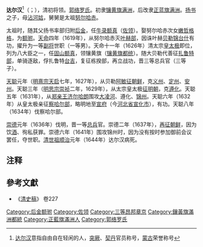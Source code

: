 
{{Manchu name|[[郭络罗氏|郭络罗]]}}
'''达尔汉'''<ref>[[答剌罕|达尔汉]]意指自由自在轻闲的人，[[突厥|突厥]]、[[契丹|契丹]]官员称号，[[蒙古|蒙古]]荣誉称号</ref>（{{lang-mnc|ᡩᠠᡵᡥᠠᠨ|v=darhan}}；{{bd|1590年||1644年||}}），清初将领。[[郭络罗氏|郭络罗氏]]。初隶[[镶黄旗满洲|镶黄旗满洲]]，后改隶[[正蓝旗满洲|正蓝旗满洲]]。[[扬书|扬书]]之子，母[[沾河姑|沾河姑]]，舅舅是太祖[[努尔哈赤|努尔哈赤]]。

太祖时，随其父扬书率部归附[[后金|后金]]，任[[牛录额真|牛录额真]]（[[佐领|佐领]]）。娶努尔哈赤次女[[嫩哲格格|嫩哲格格]]，为[[额驸|额驸]]。[[天命_(年号)|天命]]四年（1619年），从努尔哈赤灭[[叶赫部|叶赫部]]，因诛叶赫[[贝勒|贝勒]][[锦台什|锦台什]]有功，擢升为一等[[副将|副将]]世职（一等男）。天命十一年（1626年）清太宗[[皇太极|皇太极]]即位，列为八大臣之一，任[[固山额真|固山额真]]，领镶黄旗（[[镶黄旗|镶黄旗]][[都统|都统]]）。随大贝勒代善征[[扎鲁特部|扎鲁特部]]，单骑逐敌，俘扎鲁特[[台吉|台吉]]，复征栋揆部，再立战功，晋三等总兵官（三等子）。

[[天聪|天聪]]元年（[[明熹宗|明熹宗]][[天启_(明朝)|天启]]七年，1627年），从贝勒[[阿敏_(清朝)|阿敏]][[丁卯胡乱|征]][[李氏朝鲜|朝鲜]]，克[[义州|义州]]、[[定州|定州]]、[[安州|安州]]。天聪三年（[[明思宗|明思宗]][[崇祯|崇祯]]二年，1629年），从太宗皇太极[[清兵入塞|征]][[明朝|明朝]]，克[[遵化|遵化]]。天聪五年（1631年），从[[郑亲王|郑亲王]][[济尔哈朗|济尔哈朗]]围攻[[大凌河|大凌河]]、遵化、[[锦州|锦州]]。天聪六年（1632年）从皇太极亲征[[察哈尔部|察哈尔部]]，略明地至[[宣府|宣府]]（今[[河北省|河北省]][[宣化市|宣化市]]），有功。天聪八年（1634年）伐察哈尔部。

[[崇德|崇德]]元年（1636年）伐明，晋一等[[总兵|总兵]]官。崇德二年（1637年），[[丙子胡乱|再征朝鲜]]，因为饮[[酒|酒]]、徇私获罪。崇德六年（1641年）围攻锦州时，因为没有按时参加御前会议罢任，夺世职。[[清世祖|清世祖]][[顺治|顺治]]元年（1644年）达尔汉病死。

== 注释 ==

{{Reflist}}

== 參考文獻 ==
*《[[清史稿|清史稿]]》 卷227

{{DEFAULTSORT:D}}
[[Category:后金额驸|Category:后金额驸]]
[[Category:佐领|Category:佐领]]
[[Category:三等昂邦章京|Category:三等昂邦章京]]
[[Category:鑲黃旗滿洲都統|Category:鑲黃旗滿洲都統]]
[[Category:正藍旗滿洲人|Category:正藍旗滿洲人]]
[[Category:郭络罗氏|Category:郭络罗氏]]